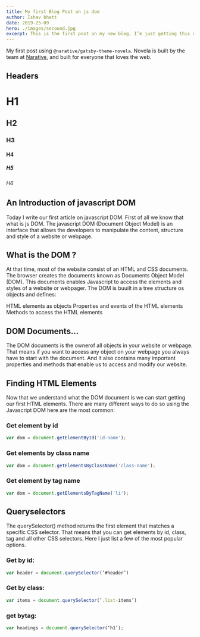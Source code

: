 ```yaml
---
title: My first Blog Post on js dom
author: Ishav bhatt
date: 2019-25-09
hero: ./images/secound.jpg
excerpt: This is the first post on my new blog. I’m just getting this new blog going, so stay tuned for more.
---
```


My first post using `@narative/gatsby-theme-novela`. Novela is built by the team at [Narative](https://narative.co), and built for everyone that loves the web.

## Headers

# H1


## H2

### H3

#### H4

##### H5

###### H6

##  An Introduction of javascript DOM

Today I write our first article on javascript DOM. First of all we know that what is js DOM. The javascript DOM (Document Object Model) is an interface that allows the developers to manipulate the content, structure and style of a website or webpage.  

## What is the DOM ?

At that time, most of the website consist of an HTML and CSS documents. The browser creates the documents known as Documents Object Model (DOM). This documents enables Javascript to access the elements and styles of a website or webpager. The DOM is buuilt in a tree structure os objects and defines:


HTML elements as objects
Properties and events of the HTML elements
Methods to access the HTML elements



## DOM Documents...

The  DOM documents is the ownerof all objects in your website or webpage. That means if you want to access any object on your webpage you always have to start with the document. And It also contains many important properties and methods that enable us to access and modify our website.

## Finding HTML Elements

Now that we understand what the DOM document is we can start getting our first HTML elements. There are many different ways to do so using the Javascript DOM here are the most common:

### Get element by id

```javascript
var dom = document.getElementById('id-name');

```
### Get elements by class name


```javascript
var dom = document.getElementsByClassName('class-name');

```
### Get element by tag name

```javascript
var dom = document.getElementsByTagName('li');

```

## Queryselectors

The querySelector() method returns the first element that matches a specific CSS selector. That means that you can get elements by id, class, tag and all other CSS selectors. Here I just list a few of the most popular options.

### Get by id:

```javascript
var header = document.querySelector(‘#header’)

```

### Get by class:

```javascript
var items = document.querySelector(‘.list-items’)

```
### get bytag:

```javascript
var headings = document.querySelector(‘h1’);

```